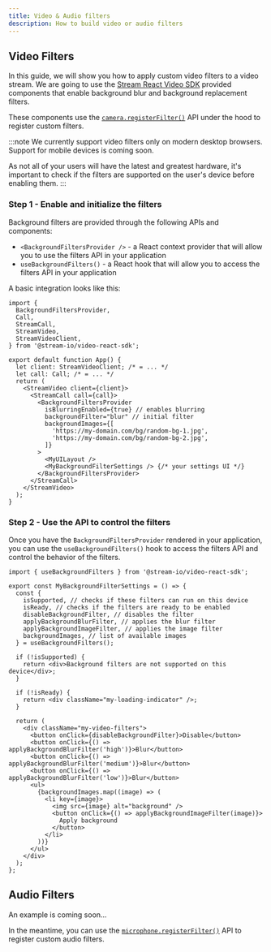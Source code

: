 ```yaml
---
title: Video & Audio filters
description: How to build video or audio filters
---
```


## Video Filters

In this guide, we will show you how to apply custom video filters to a video stream.
We are going to use the [Stream React Video SDK](https://getstream.io/video/sdk/react/) provided components that enable background blur and background replacement filters.

These components use the [`camera.registerFilter()`](../02-guides/04-camera-and-microphone.mdx#camera-and-microphone-filters) API under the hood to register custom filters.

:::note
We currently support video filters only on modern desktop browsers.
Support for mobile devices is coming soon.

As not all of your users will have the latest and greatest hardware,
it's important to check if the filters are supported on the user's device before enabling them.
:::

### Step 1 - Enable and initialize the filters

Background filters are provided through the following APIs and components:

- `<BackgroundFiltersProvider />` - a React context provider that will allow you to use the filters API in your application
- `useBackgroundFilters()` - a React hook that will allow you to access the filters API in your application

A basic integration looks like this:

```tsx
import {
  BackgroundFiltersProvider,
  Call,
  StreamCall,
  StreamVideo,
  StreamVideoClient,
} from '@stream-io/video-react-sdk';

export default function App() {
  let client: StreamVideoClient; /* = ... */
  let call: Call; /* = ... */
  return (
    <StreamVideo client={client}>
      <StreamCall call={call}>
        <BackgroundFiltersProvider
          isBlurringEnabled={true} // enables blurring
          backgroundFilter="blur" // initial filter
          backgroundImages={[
            'https://my-domain.com/bg/random-bg-1.jpg',
            'https://my-domain.com/bg/random-bg-2.jpg',
          ]}
        >
          <MyUILayout />
          <MyBackgroundFilterSettings /> {/* your settings UI */}
        </BackgroundFiltersProvider>
      </StreamCall>
    </StreamVideo>
  );
}
```

### Step 2 - Use the API to control the filters

Once you have the `BackgroundFiltersProvider` rendered in your application,
you can use the `useBackgroundFilters()` hook to access the filters API and control the behavior of the filters.

```tsx
import { useBackgroundFilters } from '@stream-io/video-react-sdk';

export const MyBackgroundFilterSettings = () => {
  const {
    isSupported, // checks if these filters can run on this device
    isReady, // checks if the filters are ready to be enabled
    disableBackgroundFilter, // disables the filter
    applyBackgroundBlurFilter, // applies the blur filter
    applyBackgroundImageFilter, // applies the image filter
    backgroundImages, // list of available images
  } = useBackgroundFilters();

  if (!isSupported) {
    return <div>Background filters are not supported on this device</div>;
  }

  if (!isReady) {
    return <div className="my-loading-indicator" />;
  }

  return (
    <div className="my-video-filters">
      <button onClick={disableBackgroundFilter}>Disable</button>
      <button onClick={() => applyBackgroundBlurFilter('high')}>Blur</button>
      <button onClick={() => applyBackgroundBlurFilter('medium')}>Blur</button>
      <button onClick={() => applyBackgroundBlurFilter('low')}>Blur</button>
      <ul>
        {backgroundImages.map((image) => (
          <li key={image}>
            <img src={image} alt="background" />
            <button onClick={() => applyBackgroundImageFilter(image)}>
              Apply background
            </button>
          </li>
        ))}
      </ul>
    </div>
  );
};
```

## Audio Filters

An example is coming soon...

In the meantime, you can use the [`microphone.registerFilter()`](../02-guides/04-camera-and-microphone.mdx#camera-and-microphone-filters) API to register custom audio filters.
